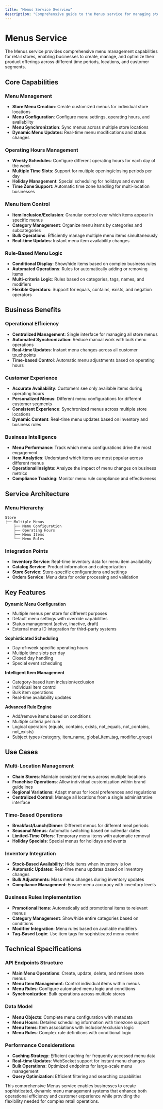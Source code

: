 ---
title: "Menus Service Overview"
description: "Comprehensive guide to the Menus service for managing store menus, menu items, operating hours, and menu rules within the Lula Commerce platform."
---

# Menus Service

The Menus service provides comprehensive menu management capabilities for retail stores, enabling businesses to create, manage, and optimize their product offerings across different time periods, locations, and customer segments.

## Core Capabilities

### Menu Management
- **Store Menu Creation**: Create customized menus for individual store locations
- **Menu Configuration**: Configure menu settings, operating hours, and availability
- **Menu Synchronization**: Sync menus across multiple store locations
- **Dynamic Menu Updates**: Real-time menu modifications and status changes

### Operating Hours Management
- **Weekly Schedules**: Configure different operating hours for each day of the week
- **Multiple Time Slots**: Support for multiple opening/closing periods per day
- **Holiday Management**: Special scheduling for holidays and events
- **Time Zone Support**: Automatic time zone handling for multi-location businesses

### Menu Item Control
- **Item Inclusion/Exclusion**: Granular control over which items appear in specific menus
- **Category Management**: Organize menu items by categories and subcategories
- **Bulk Operations**: Efficiently manage multiple menu items simultaneously
- **Real-time Updates**: Instant menu item availability changes

### Rule-Based Menu Logic
- **Conditional Display**: Show/hide items based on complex business rules
- **Automated Operations**: Rules for automatically adding or removing items
- **Multi-criteria Logic**: Rules based on categories, tags, names, and modifiers
- **Flexible Operators**: Support for equals, contains, exists, and negation operators

## Business Benefits

### Operational Efficiency
- **Centralized Management**: Single interface for managing all store menus
- **Automated Synchronization**: Reduce manual work with bulk menu operations
- **Real-time Updates**: Instant menu changes across all customer touchpoints
- **Time-based Control**: Automatic menu adjustments based on operating hours

### Customer Experience
- **Accurate Availability**: Customers see only available items during operating hours
- **Personalized Menus**: Different menu configurations for different customer segments
- **Consistent Experience**: Synchronized menus across multiple store locations
- **Dynamic Content**: Real-time menu updates based on inventory and business rules

### Business Intelligence
- **Menu Performance**: Track which menu configurations drive the most engagement
- **Item Analytics**: Understand which items are most popular across different menus
- **Operational Insights**: Analyze the impact of menu changes on business metrics
- **Compliance Tracking**: Monitor menu rule compliance and effectiveness

## Service Architecture

### Menu Hierarchy
```
Store
├── Multiple Menus
    ├── Menu Configuration
    ├── Operating Hours
    ├── Menu Items
    └── Menu Rules
```

### Integration Points
- **Inventory Service**: Real-time inventory data for menu item availability
- **Catalog Service**: Product information and categorization
- **Store Service**: Store-specific configurations and settings
- **Orders Service**: Menu data for order processing and validation

## Key Features

<Accordion title="Advanced Menu Features">

**Dynamic Menu Configuration**
- Multiple menus per store for different purposes
- Default menu settings with override capabilities
- Status management (active, inactive, draft)
- External menu ID integration for third-party systems

**Sophisticated Scheduling**
- Day-of-week specific operating hours
- Multiple time slots per day
- Closed day handling
- Special event scheduling

**Intelligent Item Management**
- Category-based item inclusion/exclusion
- Individual item control
- Bulk item operations
- Real-time availability updates

**Advanced Rule Engine**
- Add/remove items based on conditions
- Multiple criteria per rule
- Logical operators (equals, contains, exists, not_equals, not_contains, not_exists)
- Subject types (category, item_name, global_item_tag, modifier_group)

</Accordion>

## Use Cases

### Multi-Location Management
- **Chain Stores**: Maintain consistent menus across multiple locations
- **Franchise Operations**: Allow individual customization within brand guidelines
- **Regional Variations**: Adapt menus for local preferences and regulations
- **Centralized Control**: Manage all locations from a single administrative interface

### Time-Based Operations
- **Breakfast/Lunch/Dinner**: Different menus for different meal periods
- **Seasonal Menus**: Automatic switching based on calendar dates
- **Limited-Time Offers**: Temporary menu items with automatic removal
- **Holiday Specials**: Special menus for holidays and events

### Inventory Integration
- **Stock-Based Availability**: Hide items when inventory is low
- **Automatic Updates**: Real-time menu updates based on inventory changes
- **Bulk Adjustments**: Mass menu changes during inventory updates
- **Compliance Management**: Ensure menu accuracy with inventory levels

### Business Rules Implementation
- **Promotional Items**: Automatically add promotional items to relevant menus
- **Category Management**: Show/hide entire categories based on conditions
- **Modifier Integration**: Menu rules based on available modifiers
- **Tag-Based Logic**: Use item tags for sophisticated menu control

## Technical Specifications

### API Endpoints Structure
- **Main Menu Operations**: Create, update, delete, and retrieve store menus
- **Menu Item Management**: Control individual items within menus
- **Menu Rules**: Configure automated menu logic and conditions
- **Synchronization**: Bulk operations across multiple stores

### Data Model
- **Menu Objects**: Complete menu configuration with metadata
- **Menu Hours**: Detailed scheduling information with timezone support
- **Menu Items**: Item associations with inclusion/exclusion logic
- **Menu Rules**: Complex rule definitions with conditional logic

### Performance Considerations
- **Caching Strategy**: Efficient caching for frequently accessed menu data
- **Real-time Updates**: WebSocket support for instant menu changes
- **Bulk Operations**: Optimized endpoints for large-scale menu management
- **Query Optimization**: Efficient filtering and searching capabilities

This comprehensive Menus service enables businesses to create sophisticated, dynamic menu management systems that enhance both operational efficiency and customer experience while providing the flexibility needed for complex retail operations.
